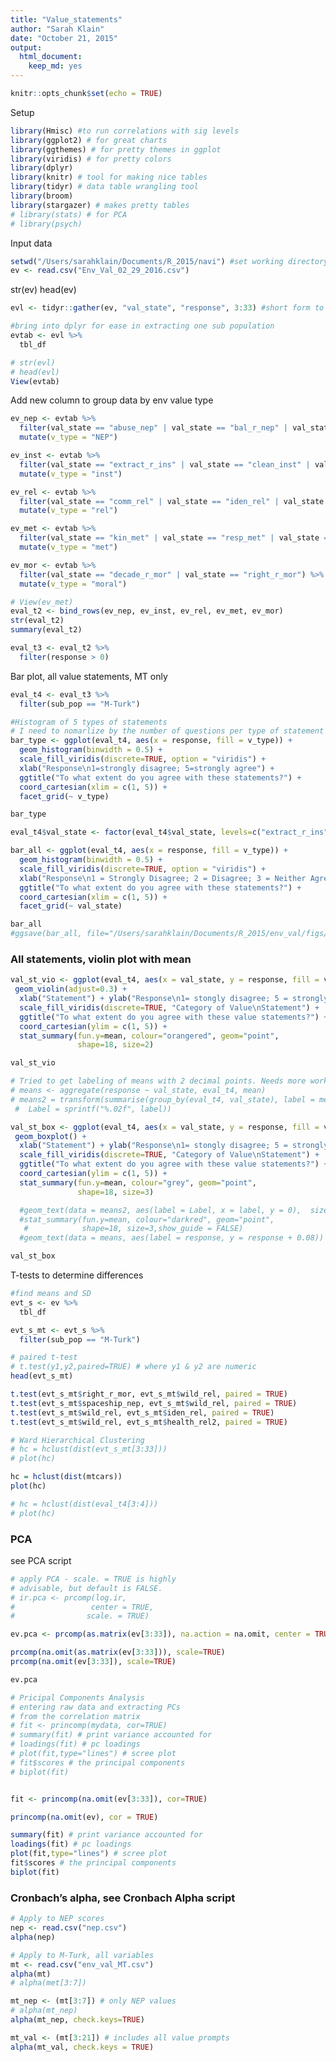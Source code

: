 ```yaml
---
title: "Value_statements"
author: "Sarah Klain"
date: "October 21, 2015"
output: 
  html_document: 
    keep_md: yes
---
```


```r
knitr::opts_chunk$set(echo = TRUE)
```

Setup

```r
library(Hmisc) #to run correlations with sig levels
library(ggplot2) # for great charts
library(ggthemes) # for pretty themes in ggplot
library(viridis) # for pretty colors
library(dplyr)
library(knitr) # tool for making nice tables
library(tidyr) # data table wrangling tool
library(broom)
library(stargazer) # makes pretty tables
# library(stats) # for PCA
# library(psych)
```

Input data
```r
setwd("/Users/sarahklain/Documents/R_2015/navi") #set working directory
ev <- read.csv("Env_Val_02_29_2016.csv")
```

str(ev)
head(ev)

```r
evl <- tidyr::gather(ev, "val_state", "response", 3:33) #short form to long form data for ease in analysis

#bring into dplyr for ease in extracting one sub population
evtab <- evl %>%
  tbl_df

# str(evl)
# head(evl)
View(evtab)
```

Add new column to group data by env value type

```r
ev_nep <- evtab %>% 
  filter(val_state == "abuse_nep" | val_state == "bal_r_nep" | val_state == "crisis_r_nep" | val_state == "spaceship_nep" | val_state == "bau_nep") %>% 
  mutate(v_type = "NEP")

ev_inst <- evtab %>% 
  filter(val_state == "extract_r_ins" | val_state == "clean_inst" | val_state == "loss_r_ins") %>% 
  mutate(v_type = "inst")

ev_rel <- evtab %>% 
  filter(val_state == "comm_rel" | val_state == "iden_rel" | val_state == "kin_rel" | val_state == "wild_rel" | val_state == "health_rel2" | val_state == "other_rel" ) %>% 
  mutate(v_type = "rel")

ev_met <- evtab %>% 
  filter(val_state == "kin_met" | val_state == "resp_met" | val_state == "iden_met" | val_state == "other_met") %>% 
  mutate(v_type = "met")

ev_mor <- evtab %>% 
  filter(val_state == "decade_r_mor" | val_state == "right_r_mor") %>% 
  mutate(v_type = "moral")

# View(ev_met)
eval_t2 <- bind_rows(ev_nep, ev_inst, ev_rel, ev_met, ev_mor)
str(eval_t2)
summary(eval_t2)

eval_t3 <- eval_t2 %>% 
  filter(response > 0)
```


Bar plot, all value statements, MT only

```r
eval_t4 <- eval_t3 %>% 
  filter(sub_pop == "M-Turk")

#Histogram of 5 types of statements
# I need to nomarlize by the number of questions per type of statement
bar_type <- ggplot(eval_t4, aes(x = response, fill = v_type)) +
  geom_histogram(binwidth = 0.5) +
  scale_fill_viridis(discrete=TRUE, option = "viridis") +
  xlab("Response\n1=strongly disagree; 5=strongly agree") +
  ggtitle("To what extent do you agree with these statements?") +
  coord_cartesian(xlim = c(1, 5)) +
  facet_grid(~ v_type)

bar_type
```

```r
eval_t4$val_state <- factor(eval_t4$val_state, levels=c("extract_r_ins" ,"loss_r_ins","clean_inst","kin_met", "resp_met", "iden_met","other_met", "decade_r_mor","right_r_mor", "abuse_nep", "bal_r_nep", "crisis_r_nep", "spaceship_nep", "bau_nep", "comm_rel", "wild_rel", "iden_rel", "kin_rel", "health_rel2", "other_rel"))

bar_all <- ggplot(eval_t4, aes(x = response, fill = v_type)) +
  geom_histogram(binwidth = 0.5) +
  scale_fill_viridis(discrete=TRUE, option = "viridis") +
  xlab("Response\n1 = Strongly Disagree; 2 = Disagree; 3 = Neither Agree nor Disagree;\n4 = Agree; 5 = Strongly Agree") +
  ggtitle("To what extent do you agree with these statements?") +
  coord_cartesian(xlim = c(1, 5)) +
  facet_grid(~ val_state)

bar_all
#ggsave(bar_all, file="/Users/sarahklain/Documents/R_2015/env_val/figs/bar_all.pdf")
```
 
### All statements, violin plot with mean

```r

val_st_vio <- ggplot(eval_t4, aes(x = val_state, y = response, fill = v_type)) +
 geom_violin(adjust=0.3) +
  xlab("Statement") + ylab("Response\n1= stongly disagree; 5 = strongly agree") +
  scale_fill_viridis(discrete=TRUE, "Category of Value\nStatement") +
  ggtitle("To what extent do you agree with these value statements?") +
  coord_cartesian(ylim = c(1, 5)) +
  stat_summary(fun.y=mean, colour="orangered", geom="point", 
               shape=18, size=2)  

val_st_vio
```



```r
# Tried to get labeling of means with 2 decimal points. Needs more work. 
# means <- aggregate(response ~ val_state, eval_t4, mean)
# means2 = transform(summarise(group_by(eval_t4, val_state), label = mean(response)), 
 #  Label = sprintf("%.02f", label))

val_st_box <- ggplot(eval_t4, aes(x = val_state, y = response, fill = v_type)) +
 geom_boxplot() +
  xlab("Statement") + ylab("Response\n1= stongly disagree; 5 = strongly agree") +
  scale_fill_viridis(discrete=TRUE, "Category of Value\nStatement") +
  ggtitle("To what extent do you agree with these value statements?") +
  coord_cartesian(ylim = c(1, 5)) +
  stat_summary(fun.y=mean, colour="grey", geom="point", 
               shape=18, size=3)  

  #geom_text(data = means2, aes(label = Label, x = label, y = 0),  size=10)
  #stat_summary(fun.y=mean, colour="darkred", geom="point", 
   #            shape=18, size=3,show_guide = FALSE) 
  #geom_text(data = means, aes(label = response, y = response + 0.08))

val_st_box
```

T-tests to determine differences
```r
#find means and SD
evt_s <- ev %>%
  tbl_df

evt_s_mt <- evt_s %>%
  filter(sub_pop == "M-Turk")

# paired t-test
# t.test(y1,y2,paired=TRUE) # where y1 & y2 are numeric
head(evt_s_mt)

t.test(evt_s_mt$right_r_mor, evt_s_mt$wild_rel, paired = TRUE)
t.test(evt_s_mt$spaceship_nep, evt_s_mt$wild_rel, paired = TRUE)
t.test(evt_s_mt$wild_rel, evt_s_mt$iden_rel, paired = TRUE)
t.test(evt_s_mt$wild_rel, evt_s_mt$health_rel2, paired = TRUE)
```

```r
# Ward Hierarchical Clustering
# hc = hclust(dist(evt_s_mt[3:33]))
# plot(hc)

hc = hclust(dist(mtcars))
plot(hc)

# hc = hclust(dist(eval_t4[3:4]))
# plot(hc)
```


### PCA
see PCA script

```r
# apply PCA - scale. = TRUE is highly 
# advisable, but default is FALSE. 
# ir.pca <- prcomp(log.ir,
#                 center = TRUE,
#                scale. = TRUE) 

ev.pca <- prcomp(as.matrix(ev[3:33]), na.action = na.omit, center = TRUE, scale = TRUE) 

prcomp(na.omit(as.matrix(ev[3:33])), scale=TRUE)
prcomp(na.omit(ev[3:33]), scale=TRUE) 

ev.pca

# Pricipal Components Analysis
# entering raw data and extracting PCs 
# from the correlation matrix 
# fit <- princomp(mydata, cor=TRUE)
# summary(fit) # print variance accounted for 
# loadings(fit) # pc loadings 
# plot(fit,type="lines") # scree plot 
# fit$scores # the principal components
# biplot(fit)


fit <- princomp(na.omit(ev[3:33]), cor=TRUE)

princomp(na.omit(ev), cor = TRUE)

summary(fit) # print variance accounted for 
loadings(fit) # pc loadings 
plot(fit,type="lines") # scree plot 
fit$scores # the principal components
biplot(fit)
```


### Cronbach's alpha, see Cronbach Alpha script

```r
# Apply to NEP scores
nep <- read.csv("nep.csv")
alpha(nep)

# Apply to M-Turk, all variables
mt <- read.csv("env_val_MT.csv")
alpha(mt)
# alpha(met[3:7])

mt_nep <- (mt[3:7]) # only NEP values
# alpha(mt_nep)
alpha(mt_nep, check.keys=TRUE)

mt_val <- (mt[3:21]) # includes all value prompts
alpha(mt_val, check.keys = TRUE)
```

